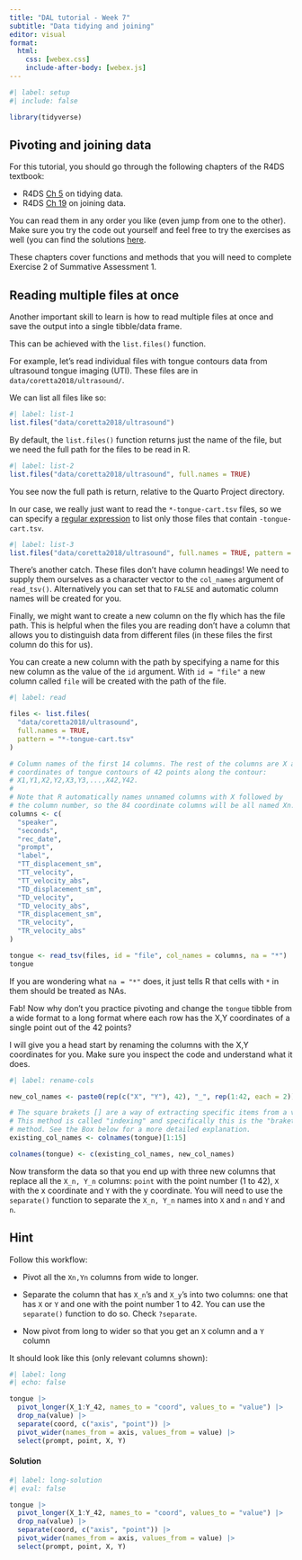 ```yaml
---
title: "DAL tutorial - Week 7"
subtitle: "Data tidying and joining"
editor: visual
format: 
  html:
    css: [webex.css]
    include-after-body: [webex.js]
---
```


```r
#| label: setup
#| include: false

library(tidyverse)
```

## Pivoting and joining data

For this tutorial, you should go through the following chapters of the R4DS textbook:

-   R4DS [Ch 5](https://r4ds.hadley.nz/data-tidy) on tidying data.
-   R4DS [Ch 19](https://r4ds.hadley.nz/joins) on joining data.

You can read them in any order you like (even jump from one to the other). Make sure you try the code out yourself and feel free to try the exercises as well (you can find the solutions [here](https://jrnold.github.io/r4ds-exercise-solutions/).

These chapters cover functions and methods that you will need to complete Exercise 2 of Summative Assessment 1.

## Reading multiple files at once

Another important skill to learn is how to read multiple files at once and save the output into a single tibble/data frame.

This can be achieved with the `list.files()` function.

For example, let's read individual files with tongue contours data from ultrasound tongue imaging (UTI). These files are in `data/coretta2018/ultrasound/`.

We can list all files like so:

```r
#| label: list-1
list.files("data/coretta2018/ultrasound")
```

By default, the `list.files()` function returns just the name of the file, but we need the full path for the files to be read in R.

```r
#| label: list-2
list.files("data/coretta2018/ultrasound", full.names = TRUE)
```

You see now the full path is return, relative to the Quarto Project directory.

In our case, we really just want to read the `*-tongue-cart.tsv` files, so we can specify a [regular expression](https://regexr.com) to list only those files that contain `-tongue-cart.tsv`.

```r
#| label: list-3
list.files("data/coretta2018/ultrasound", full.names = TRUE, pattern = "*-tongue-cart.tsv")
```

There's another catch. These files don't have column headings! We need to supply them ourselves as a character vector to the `col_names` argument of `read_tsv()`. Alternatively you can set that to `FALSE` and automatic column names will be created for you.

Finally, we might want to create a new column on the fly which has the file path. This is helpful when the files you are reading don't have a column that allows you to distinguish data from different files (in these files the first column do this for us).

You can create a new column with the path by specifying a name for this new column as the value of the `id` argument. With `id = "file"` a new column called `file` will be created with the path of the file.

```r
#| label: read

files <- list.files(
  "data/coretta2018/ultrasound",
  full.names = TRUE,
  pattern = "*-tongue-cart.tsv"
)

# Column names of the first 14 columns. The rest of the columns are X and Y
# coordinates of tongue contours of 42 points along the contour:
# X1,Y1,X2,Y2,X3,Y3,...,X42,Y42.
#
# Note that R automatically names unnamed columns with X followed by
# the column number, so the 84 coordinate columns will be all named Xn.
columns <- c(
  "speaker",
  "seconds",
  "rec_date",
  "prompt",
  "label",
  "TT_displacement_sm",
  "TT_velocity",
  "TT_velocity_abs",
  "TD_displacement_sm",
  "TD_velocity",
  "TD_velocity_abs",
  "TR_displacement_sm",
  "TR_velocity",
  "TR_velocity_abs"
)

tongue <- read_tsv(files, id = "file", col_names = columns, na = "*")
tongue
```

If you are wondering what `na = "*"` does, it just tells R that cells with `*` in them should be treated as NAs.

Fab! Now why don't you practice pivoting and change the `tongue` tibble from a wide format to a long format where each row has the X,Y coordinates of a single point out of the 42 points?

I will give you a head start by renaming the columns with the X,Y coordinates for you. Make sure you inspect the code and understand what it does.

```r
#| label: rename-cols

new_col_names <- paste0(rep(c("X", "Y"), 42), "_", rep(1:42, each = 2))

# The square brakets [] are a way of extracting specific items from a vector.
# This method is called "indexing" and specifically this is the "braket indexing"
# method. See the Box below for a more detailed explanation.
existing_col_names <- colnames(tongue)[1:15]

colnames(tongue) <- c(existing_col_names, new_col_names)
```

Now transform the data so that you end up with three new columns that replace all the `X_n, Y_n` columns: `point` with the point number (1 to 42), `X` with the x coordinate and `Y` with the y coordinate. You will need to use the `separate()` function to separate the `X_n, Y_n` names into `X` and `n` and `Y` and `n`.

::: {.callout-tip collapse="true"}
## Hint

Follow this workflow:

-   Pivot all the `Xn,Yn` columns from wide to longer.

-   Separate the column that has `X_n`'s and `X_y`'s into two columns: one that has `X` or `Y` and one with the point number 1 to 42. You can use the `separate()` function to do so. Check `?separate`.

-   Now pivot from long to wider so that you get an `X` column and a `Y` column

It should look like this (only relevant columns shown):

```r
#| label: long
#| echo: false

tongue |> 
  pivot_longer(X_1:Y_42, names_to = "coord", values_to = "value") |> 
  drop_na(value) |> 
  separate(coord, c("axis", "point")) |> 
  pivot_wider(names_from = axis, values_from = value) |> 
  select(prompt, point, X, Y)

```

::: {.callout-important collapse="true"}
#### Solution

```r
#| label: long-solution
#| eval: false

tongue |> 
  pivot_longer(X_1:Y_42, names_to = "coord", values_to = "value") |> 
  drop_na(value) |> 
  separate(coord, c("axis", "point")) |> 
  pivot_wider(names_from = axis, values_from = value) |> 
  select(prompt, point, X, Y)
```
:::
:::
